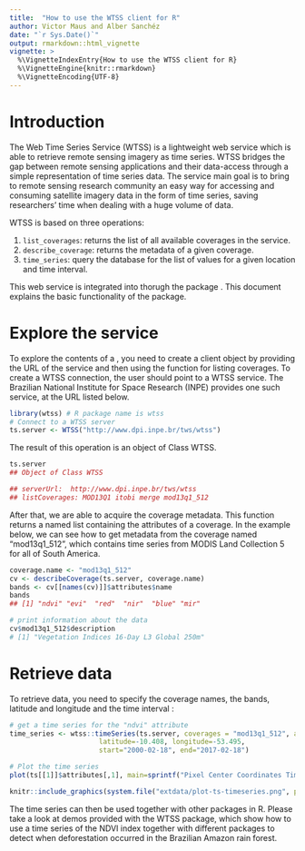 ```yaml
---
title:  "How to use the WTSS client for R"
author: Victor Maus and Alber Sanchéz
date: "`r Sys.Date()`"
output: rmarkdown::html_vignette
vignette: >
  %\VignetteIndexEntry{How to use the WTSS client for R}
  %\VignetteEngine{knitr::rmarkdown}
  %\VignetteEncoding{UTF-8}
---
```


# Introduction

  The Web Time Series Service (WTSS) is a lightweight web service which is able to retrieve remote sensing imagery as time series. WTSS bridges the gap between remote sensing applications and their data-access through a simple representation of time series data. The service main goal is to bring to remote sensing research community an easy way for accessing and consuming satellite imagery data in the form of time series, saving researchers' time when dealing with a huge volume of data. 
  
  WTSS is based on three operations:

1. ```list_coverages```:  returns the list of all available coverages in the service.
2. ```describe_coverage```: returns the metadata of a given coverage.
3. ```time_series```: query the database for the list of values for a given location and time interval.

  This web service is integrated into \emph{R} thorugh the package \emph{wtss}. This document explains the basic functionality of the \emph{wtss} package.


# Explore the service

  To explore the contents of a \emph{WTSS}, you need to create a client object by providing the URL of the service and then using the function for listing coverages. To create a WTSS connection, the user should point to a WTSS service. The Brazilian National Institute for Space Research (INPE) provides one such service, at the URL listed below.

```r
library(wtss) # R package name is wtss
# Connect to a WTSS server
ts.server <- WTSS("http://www.dpi.inpe.br/tws/wtss")
```

The result of this operation is an object of Class WTSS. 

```r
ts.server
## Object of Class WTSS

## serverUrl:  http://www.dpi.inpe.br/tws/wtss 
## listCoverages: MOD13Q1 itobi merge mod13q1_512
```

After that, we are able to acquire the coverage metadata. This function returns a named list containing the attributes of a coverage. In the example below, we can see how to get metadata from the coverage named "mod13q1_512", which contains time series from MODIS Land Collection 5 for all of South America.

```r
coverage.name <- "mod13q1_512"
cv <- describeCoverage(ts.server, coverage.name)
bands <- cv[[names(cv)]]$attributes$name
bands
## [1] "ndvi" "evi"  "red"  "nir"  "blue" "mir" 

# print information about the data
cv$mod13q1_512$description
# [1] "Vegetation Indices 16-Day L3 Global 250m"

```


# Retrieve data

To retrieve data, you need to specify the coverage names, the bands, latitude and longitude and the time interval :

```r
# get a time series for the "ndvi" attribute
time_series <- wtss::timeSeries(ts.server, coverages = "mod13q1_512", attributes=c("ndvi", "evi"), 
                      latitude=-10.408, longitude=-53.495, 
                      start="2000-02-18", end="2017-02-18")

# Plot the time series
plot(ts[[1]]$attributes[,1], main=sprintf("Pixel Center Coordinates Time-Series (%5.3f, %5.3f)", ts[[1]]$center_coordinate$latitude, ts[[1]]$center_coordinate$longitude), xlab="Time", ylab="Normalized Difference Vegetation Index")
```

```r
knitr::include_graphics(system.file("extdata/plot-ts-timeseries.png", package = "wtss"))
```


  The time series can then be used together with other packages in R. Please take a look at demos provided with the WTSS package, which show how to use a time series of the NDVI index together with different packages to detect when deforestation occurred in the Brazilian Amazon rain forest.
